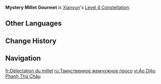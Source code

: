 {{Constellation Infobox
|image         = Constellation Mystery Millet Gourmet.png
|character     = Xianyun
|level         = 4
|description   = After using Skyladder 1/2/3 times during one [[White Clouds at Dawn]] Cloud Transmogrification state, when a Driftcloud Wave unleashed during that instance hits an opponent, it will heal all nearby party members for 50%/80%/150% of Xianyun's ATK. This effect can be triggered once every 5s.
|scale_att1    = ATK
|scale_att2    = 
|utility1      = Healing
|utility2      = 
}}
'''Mystery Millet Gourmet''' is [[Xianyun]]'s [[Level 4 Constellation]].
<!--
==Gameplay Notes==
--><!--
==Preview==
{Preview
|file = Mystery Millet Gourmet Preview
}
-->
==Other Languages==
{{Other Languages
|en      = Mystery Millet Gourmet
|zhs     = 奥妙烹黍珠
|zhs_rm  = Àomiào Pēng Shǔzhū
|zht     = 奧妙烹黍珠
|zht_rm  = Àomiào Pēng Shǔzhū
|zh_tl   = 
|ja      = 黍珠割烹の妙
|ja_rm   = Shoshu Kappou no Myou{{Assumed}}
|ja_tl   = 
|ko      = 오묘한 기장쌀 요리
|ko_rm   = 
|ko_tl   = 
|es      = Maravillas del sorgo
|es_tl   = Sorghum Marvels
|fr      = Délectation du millet
|fr_tl   = Millet Delectation
|ru      = Таинственное жемчужное просо
|ru_tl   = Mystery Pearl Millet
|th      = Mystery Millet Gourmet
|vi      = Áo Diệu Phanh Thử Châu
|vi_tl   = 
|de      = Mysteriöser Hirse-Gourmet
|de_tl   = Mysterious Millet Gourmet
|id      = Mystery Millet Gourmet
|pt      = Pérola Gourmet Misteriosa
|pt_tl   = 
|tr      = Gizemli Darı Gurmesi
|tr_tl   = 
|it      = Buongustaia del miglio perlato
|it_tl   = Pearl Millet Gourmet
}}

==Change History==
{{Change History|4.4}}

==Navigation==
{{Talent Navbox|Xianyun}}

[[fr:Délectation du millet]]
[[ru:Таинственное жемчужное просо]]
[[vi:Áo Diệu Phanh Thử Châu]]